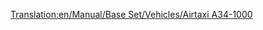 [[Translation:en/Manual/Base Set/Vehicles/Airtaxi A34-1000]]

{{en/Aircraft|Name=Airtaxi A34-1000
|Image=[[File:en/AirTaxiA34-1000.png|Airtaxi A34-1000]]
|Cost=34.812 (65,624)
|Speed=947 kph (592 MPH)
|Annual=3.656 (7,312)
|Designed=2000
|Lifespan=25
|Capacity=75 passengers & 10 bags of mail
|Description=First "Futuristic" plane. Fictional, but apparently designed by Airtaxi/Airbus.
|Real-life=Fictional
}}